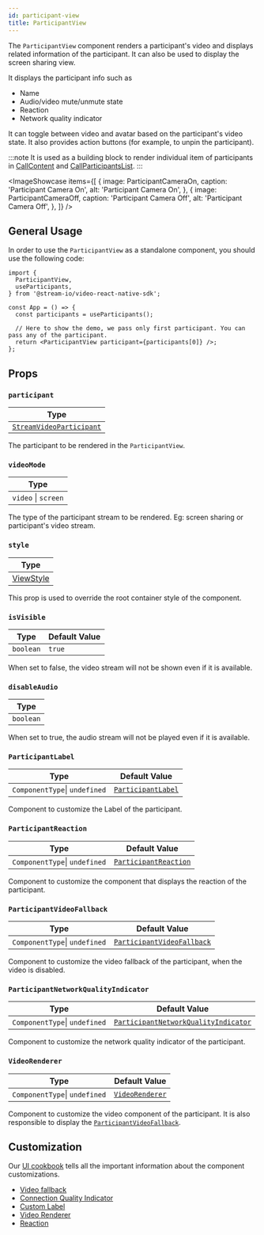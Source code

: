 ```yaml
---
id: participant-view
title: ParticipantView
---
```



The `ParticipantView` component renders a participant's video and displays related information of the participant. It can also be used to display the screen sharing view.

It displays the participant info such as

- Name
- Audio/video mute/unmute state
- Reaction
- Network quality indicator

It can toggle between video and avatar based on the participant's video state. It also provides action buttons (for example, to unpin the participant).

:::note
It is used as a building block to render individual item of participants in [CallContent](../call/call-content.mdx) and [CallParticipantsList](../call/call-participants-list.mdx).
:::

<ImageShowcase
  items={[
    {
      image: ParticipantCameraOn,
      caption: 'Participant Camera On',
      alt: 'Participant Camera On',
    },
    {
      image: ParticipantCameraOff,
      caption: 'Participant Camera Off',
      alt: 'Participant Camera Off',
    },
  ]}
/>

## General Usage

In order to use the `ParticipantView` as a standalone component, you should use the following code:

```tsx
import {
  ParticipantView,
  useParticipants,
} from '@stream-io/video-react-native-sdk';

const App = () => {
  const participants = useParticipants();

  // Here to show the demo, we pass only first participant. You can pass any of the participant.
  return <ParticipantView participant={participants[0]} />;
};
```

## Props

### `participant`

| Type                                                                                                            |
| --------------------------------------------------------------------------------------------------------------- |
| [`StreamVideoParticipant`](https://github.com/GetStream/stream-video-js/blob/main/packages/client/src/types.ts) |

The participant to be rendered in the `ParticipantView`.

### `videoMode`

| Type                |
| ------------------- |
| `video` \| `screen` |

The type of the participant stream to be rendered. Eg: screen sharing or participant's video stream.

### `style`

| Type                                                       |
| ---------------------------------------------------------- |
| [ViewStyle](https://reactnative.dev/docs/view-style-props) |

This prop is used to override the root container style of the component.

### `isVisible`

| Type      | Default Value |
| --------- | ------------- |
| `boolean` | `true`        |

When set to false, the video stream will not be shown even if it is available.

### `disableAudio`

| Type      |
| --------- |
| `boolean` |

When set to true, the audio stream will not be played even if it is available.

### `ParticipantLabel`

| Type                          | Default Value                                                                                                                                                          |
| ----------------------------- | ---------------------------------------------------------------------------------------------------------------------------------------------------------------------- |
| `ComponentType`\| `undefined` | [`ParticipantLabel`](https://github.com/GetStream/stream-video-js/blob/main/packages/react-native-sdk/src/components/Participant/ParticipantView/ParticipantLabel.tsx) |

Component to customize the Label of the participant.

### `ParticipantReaction`

| Type                          | Default Value                                                                                                                                                                |
| ----------------------------- | ---------------------------------------------------------------------------------------------------------------------------------------------------------------------------- |
| `ComponentType`\| `undefined` | [`ParticipantReaction`](https://github.com/GetStream/stream-video-js/blob/main/packages/react-native-sdk/src/components/Participant/ParticipantView/ParticipantReaction.tsx) |

Component to customize the component that displays the reaction of the participant.

### `ParticipantVideoFallback`

| Type                          | Default Value                                                                                                                                                                          |
| ----------------------------- | -------------------------------------------------------------------------------------------------------------------------------------------------------------------------------------- |
| `ComponentType`\| `undefined` | [`ParticipantVideoFallback`](https://github.com/GetStream/stream-video-js/blob/main/packages/react-native-sdk/src/components/Participant/ParticipantView/ParticipantVideoFallback.tsx) |

Component to customize the video fallback of the participant, when the video is disabled.

### `ParticipantNetworkQualityIndicator`

| Type                          | Default Value                                                                                                                                                                                              |
| ----------------------------- | ---------------------------------------------------------------------------------------------------------------------------------------------------------------------------------------------------------- |
| `ComponentType`\| `undefined` | [`ParticipantNetworkQualityIndicator`](https://github.com/GetStream/stream-video-js/blob/main/packages/react-native-sdk/src/components/Participant/ParticipantView/ParticipantNetworkQualityIndicator.tsx) |

Component to customize the network quality indicator of the participant.

### `VideoRenderer`

| Type                          | Default Value                                                                                                                                                    |
| ----------------------------- | ---------------------------------------------------------------------------------------------------------------------------------------------------------------- |
| `ComponentType`\| `undefined` | [`VideoRenderer`](https://github.com/GetStream/stream-video-js/blob/main/packages/react-native-sdk/src/components/Participant/ParticipantView/VideoRenderer.tsx) |

Component to customize the video component of the participant. It is also responsible to display the [`ParticipantVideoFallback`](#participantvideofallback).

## Customization

Our [UI cookbook](../../../ui-cookbook/overview) tells all the important information about the component customizations.

- [Video fallback](../../../ui-cookbook/participant-video-fallback)
- [Connection Quality Indicator](../../../ui-cookbook/connection-quality-indicator)
- [Custom Label](../../../ui-cookbook/participant-label)
- [Video Renderer](../../../ui-cookbook/video-renderer)
- [Reaction](../../../ui-cookbook/participant-reaction)
